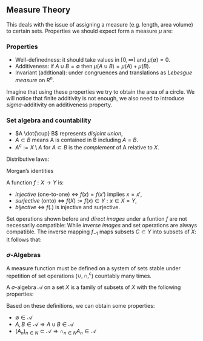 
## Measure Theory

This deals with the issue of assigning a measure (e.g. length, area volume) to certain
sets. Properties we should expect form a measure $\mu$ are:

### Properties

- Well-definedness: it should take values in $[0, \infty]$ and $\mu(\emptyset) = 0$.
- Additiveness: if $A \cup B = \emptyset$ then  $\mu(A \cup B) = \mu(A) + \mu(B)$.
- Invariant (addtional): under congruences and translations as *Lebesgue measure* on
  $R^n$.

Imagine that using these properties we try to obtain the area of a circle. We will notice
that finite additivity is not enough, we also need to introduce $sigma$-additivity on
additiveness property.

### Set algebra and countability

\begin{align}
    A \cup B &= \{x: x \in A ~\text{or}~ x \in B ~\text{or}~ x \in A ~\text{and}~ B\}\\
    A \cap B &= \{x: x \in A ~\text{and}~ B\}\\
    A \setminus B &= \{x: x \in A ~\text{and}~ B\}
\end{align}

- $A \dot{\cup} B$ represents *disjoint union*,
- $A \subset B$ means A is contained in B including $A = B$.
- $A^c := X \setminus A$ for $A \subset B$ is the *complement* of A relative to $X$.

Distributive laws:
\begin{align}
    A \cap (B \cup C) & = (A \cap B) \cup (A \cap C) \\
    A \cap (B \cup C) & = (A \cap B) \cup (A \cap C)
\end{align}

Morgan's identities
\begin{align}
    \left(\bigcap_{i \in I} A_i\right)^c &= \bigcup_{i \in I} A_i^c \\
    \left(\bigcup_{i \in I} A_i\right)^c &= \bigcap_{i \in I} A_i^c
\end{align}

A function $f: X \rightarrow Y$ is:

- *injective* (one-to-one) $\Leftrightarrow$ $f(x) = f(x')$ implies $x = x'$,
- *surjective* (onto) $\Leftrightarrow$ $f(X) := {f(x) \in Y: x \in X} = Y$,
- *bijective*  $\Leftrightarrow$ $f(.)$ is injective and surjective.

Set operations shown before and *direct images* under a funtion $f$ are not necessarily
compatible:
\begin{align}
    f(A \cup B) &= f(A) \cup f(B) \\
    f(A \cap B) &\neq f(A) \cap f(B) \\
    f(A \setminus B) &\neq f(A) \setminus f(B) \\
\end{align}
While *inverse images* and set operations are always compatible. The inverse mapping
$f_{-1}$ maps subsets $C \subset Y$ into subsets of $X$:
\begin{equation}
    f^{-1}(C) := \{x \in X: f(x) \in C\} \in X, ~\text{for all}~ C \subset Y.
\end{equation}
It follows that:
\begin{align}
    f^{-1}(\bigcup_{i \in I} C_i) &= \bigcup_{i \in I} f^{-1}(C_i), \\
    f^{-1}(\bigcap_{i \in I} C_i) &= \bigcap_{i \in I} f^{-1}(C_i), \\
    f^{-1}(C \setminus D) &= f^{-1}(C) \setminus f^{-1}(D)
\end{align}

### $\sigma$-Algebras

A measure function must be defined on a system of sets stable under repetition of set
operations ($\cup, \cap, ^c$) countably many times.

A $\sigma$-algebra $\mathcal{A}$ on a set $X$ is a family of subsets of $X$ with the
following properties:
\begin{align}
    X &\in \mathcal{A}, \\
    A \in \mathcal{A} & \Rightarrow A^c \in \mathcal{A}, \\
    (A_n)_{n\in N} \subset \mathcal{A} & \Rightarrow \bigcup_{n \in N} A_n \in
    \mathcal{A}.
\end{align}

Based on these definitions, we can obtain some properties:

- $\emptyset \in \mathcal{A}$
- $A, B \in \mathcal{A} \Rightarrow A \cup B \in \mathcal{A}$
- $(A_n)_{n \in N} \subset \mathcal{A} \Rightarrow \cap_{n \in N} A_n \in \mathcal{A}$

